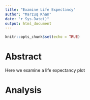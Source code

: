 ```yaml
---
title: "Examine Life Expectancy"
author: "Marzuq Khan"
date: "r Sys.Date()"
output: html_document
---
```


```r
knitr::opts_chunk$set(echo = TRUE)
```

# Abstract

Here we examine a life expectancy plot

# Analysis


